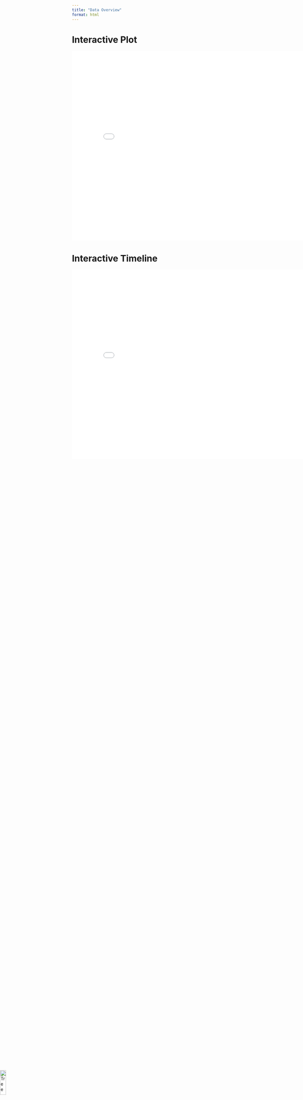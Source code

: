```yaml
---
title: "Data Overview"
format: html
---
```


<h1>Interactive Plot</h1>
<iframe src="../visualisations/interactive_plot.html" width="800" height="600" frameborder="0"></iframe>

<h1>Interactive Timeline</h1>
<iframe src="../visualisations/interactive_timeline.html" width="800" height="600" frameborder="0"></iframe>



<img src="images/tree.png" alt="Tree" style="width: 14%; height: auto; position: absolute; bottom: 0px; left: 0px; z-index: 2;">